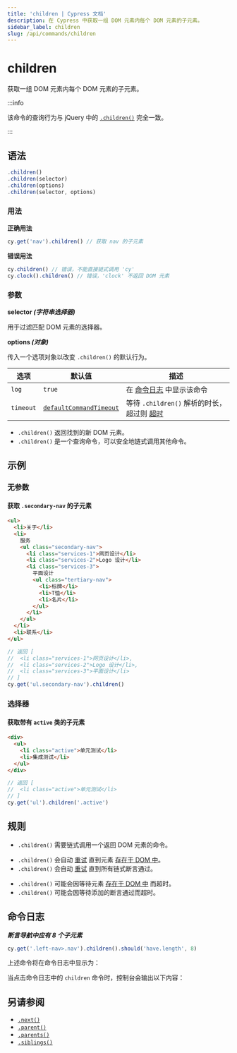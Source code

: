 ```yaml
---
title: 'children | Cypress 文档'
description: 在 Cypress 中获取一组 DOM 元素内每个 DOM 元素的子元素。
sidebar_label: children
slug: /api/commands/children
---
```


<ProductHeading product="app" />

# children

获取一组 DOM 元素内每个 DOM 元素的子元素。

:::info

该命令的查询行为与 jQuery 中的
[`.children()`](http://api.jquery.com/children) 完全一致。

:::

## 语法

```javascript
.children()
.children(selector)
.children(options)
.children(selector, options)
```

### 用法

<Icon name="check-circle" color="green" /> **正确用法**

```javascript
cy.get('nav').children() // 获取 nav 的子元素
```

<Icon name="exclamation-triangle" color="red" /> **错误用法**

```javascript
cy.children() // 错误，不能直接链式调用 'cy'
cy.clock().children() // 错误，'clock' 不返回 DOM 元素
```

### 参数

<Icon name="angle-right" /> **selector _(字符串选择器)_**

用于过滤匹配 DOM 元素的选择器。

<Icon name="angle-right" /> **options _(对象)_**

传入一个选项对象以改变 `.children()` 的默认行为。

| 选项      | 默认值                                                           | 描述                                                                         |
| --------- | ----------------------------------------------------------------- | ----------------------------------------------------------------------------------- |
| `log`     | `true`                                                            | 在 [命令日志](/app/core-concepts/open-mode#Command-Log) 中显示该命令 |
| `timeout` | [`defaultCommandTimeout`](/app/references/configuration#Timeouts) | 等待 `.children()` 解析的时长，超过则 [超时](#Timeouts)            |

<HeaderYields />

- `.children()` 返回找到的新 DOM 元素。
- `.children()` 是一个查询命令，可以安全地链式调用其他命令。

## 示例

### 无参数

#### 获取 `.secondary-nav` 的子元素

```html
<ul>
  <li>关于</li>
  <li>
    服务
    <ul class="secondary-nav">
      <li class="services-1">网页设计</li>
      <li class="services-2">Logo 设计</li>
      <li class="services-3">
        平面设计
        <ul class="tertiary-nav">
          <li>标牌</li>
          <li>T恤</li>
          <li>名片</li>
        </ul>
      </li>
    </ul>
  </li>
  <li>联系</li>
</ul>
```

```javascript
// 返回 [
//  <li class="services-1">网页设计</li>,
//  <li class="services-2">Logo 设计</li>,
//  <li class="services-3">平面设计</li>
// ]
cy.get('ul.secondary-nav').children()
```

### 选择器

#### 获取带有 `active` 类的子元素

```html
<div>
  <ul>
    <li class="active">单元测试</li>
    <li>集成测试</li>
  </ul>
</div>
```

```javascript
// 返回 [
//  <li class="active">单元测试</li>
// ]
cy.get('ul').children('.active')
```

## 规则

<HeaderRequirements />

- `.children()` 需要链式调用一个返回 DOM 元素的命令。

<HeaderAssertions />

- `.children()` 会自动 [重试](/app/core-concepts/retry-ability)
  直到元素
  [存在于 DOM 中](/app/core-concepts/introduction-to-cypress#Implicit-Assertions)。
- `.children()` 会自动 [重试](/app/core-concepts/retry-ability)
  直到所有链式断言通过。

<HeaderTimeouts />

- `.children()` 可能会因等待元素
  [存在于 DOM 中](/app/core-concepts/introduction-to-cypress#Implicit-Assertions) 而超时。
- `.children()` 可能会因等待添加的断言通过而超时。

## 命令日志

**_断言导航中应有 8 个子元素_**

```javascript
cy.get('.left-nav>.nav').children().should('have.length', 8)
```

上述命令将在命令日志中显示为：

<DocsImage
  src="/img/api/children/children-elements-shown-in-command-log.png"
  alt="children 命令日志"
/>

当点击命令日志中的 `children` 命令时，控制台会输出以下内容：

<DocsImage
  src="/img/api/children/children-yielded-in-console.png"
  alt="children 控制台输出"
/>

## 另请参阅

- [`.next()`](/api/commands/next)
- [`.parent()`](/api/commands/parent)
- [`.parents()`](/api/commands/parents)
- [`.siblings()`](/api/commands/siblings)